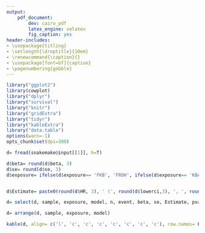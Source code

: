 ```yaml
---
output:
    pdf_document:
        dev: cairo_pdf
        latex_engine: xelatex
        fig_caption: yes
header-includes:
- \usepackage{titling}
- \setlength{\droptitle}{10em}
- \renewcommand{\caption}{}
- \usepackage[font=bf]{caption}
- \pagenumbering{gobble}
---
```


```r
library("ggplot2")
library(cowplot)
library("dplyr")
library("survival")
library("knitr")
library("gridExtra")
library("tidyr")
library("kableExtra")
library("data.table")
options(warn=-1)
opts_chunk$set(dpi=300)
```

```r

d= fread(snakemake@input[[1]], h=T)

d$beta= round(d$beta, 3)
d$se= round(d$se, 3)
d$exposure= ifelse(d$exposure== 'FKB', 'FROH', ifelse(d$exposure== 'KBAVG', 'Average segment length', ifelse(d$exposure== 'tmrca', 'TMRCA', ifelse(d$exposure== 'NSEG', 'N segments', d$exposure))))


d$Estimate= paste0(round(d$HR, 3), ' (', round(d$lowerci,3), ', ', round(d$upperci,3), ')')

d= select(d, sample, exposure, model, n, event, beta, se, Estimate, pvalue)

d= arrange(d, sample, exposure, model)

kable(d, align= c('l', 'c', 'c', 'c', 'c', 'c', 'c', 'c'), row.names= F, col.names=c('Family member', 'Exposure', 'Model', 'N', 'Events', 'Beta', 'Standard Error', 'Estimate (95% CI)', 'P-value'), caption = "S4 Table: Autozygosity in mothers, fathers and fetuses and risk of spontaneous onset of delivery.", booktabs = T) %>% kable_styling(latex_options= c('striped', 'scale_down')) %>% column_spec(1, bold = T, color = "black", background = "white") %>% footnote(general_title= '', general= c('FHOM, excess homozygosity; FROH, proportion of the genome covered by autozygous segments', 'Crude model was adjusted by sub-cohort, and the adjusted model was adjusted for sub-cohort, the first 6 PC, parity, educational attainment and household income.'))

```

